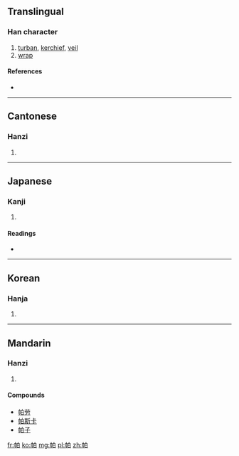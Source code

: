 ==Translingual==

===Han character===
{{Han char|rn=50|rad=巾|as=05|sn=8|four=4620<sub>0</sub>|canj=[[中]][[月]][[竹]][[日]] (LBHA)}}

# [[turban]], [[kerchief]], [[veil]]
# [[wrap]]

====References====
* {{Han ref|kx=0329.440|dkj=08848|dj=0635.190|hdz=10734.070|uh=5E15|ud=24085|bh=A9AC|bd=43436}}

----

==Cantonese==

===Hanzi===
{{yue-hanzi|jyut=|y=paak3}}

# {{defn|lang=yue|sort=巾05}}

----

==Japanese==

===Kanji===
{{ja-kanji|grade=|rs=巾05}}

# {{defn|lang=ja|sort=巾05}}

====Readings====
* {{ja-readings|on=[[ばつ]] (batsu), [[めち]] (mechi), [[は]] (ha), [[へ]] (he), [[はく]] (haku), [[みゃく]] (myaku)|kun=[[つつむ]] (tsutsumu)}}

----

==Korean==

===Hanja===
{{ko-hanja|hangeul=[[말]], [[파]]|rv=mal, pa|mr=mal, p'a}}

# {{defn|lang=ko|sort=巾05}}

----

==Mandarin==

===Hanzi===
{{cmn-hanzi|pin=[[pà]] ([[pa4]])|wg=p'a<sup>4</sup>}}

# {{defn|lang=cmn|sort=巾05}}

====Compounds====
* [[帕劳]]
* [[帕斯卡]]
* [[帕子]]

[[fr:帕]]
[[ko:帕]]
[[mg:帕]]
[[pl:帕]]
[[zh:帕]]